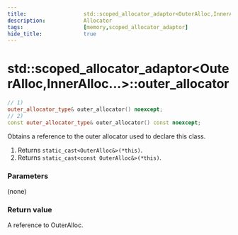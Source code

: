 ```yaml
---
title:                  std::scoped_allocator_adaptor<OuterAlloc,InnerAlloc...>::outer_allocator
description:            Allocator
tags:                   [memory,scoped_allocator_adaptor]
hide_title:             true
---
```


# std::scoped_allocator_adaptor&lt;OuterAlloc,InnerAlloc...>::outer_allocator

```cpp title='Since C++11'
// 1)
outer_allocator_type& outer_allocator() noexcept;
// 2)
const outer_allocator_type& outer_allocator() const noexcept;
```
Obtains a reference to the outer allocator used to declare this class.

1) Returns `static_cast<OuterAlloc&>(*this)`. <br/>
2) Returns `static_cast<const OuterAlloc&>(*this)`.

### Parameters
(none)

### Return value
A reference to OuterAlloc.